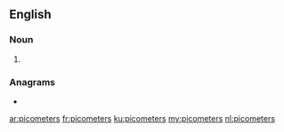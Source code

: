 ==English==

===Noun===
{{head|en|noun plural form}}

# {{plural of|picometer|lang=en}}

===Anagrams===
* {{l|en|picometres}}

[[ar:picometers]]
[[fr:picometers]]
[[ku:picometers]]
[[my:picometers]]
[[nl:picometers]]